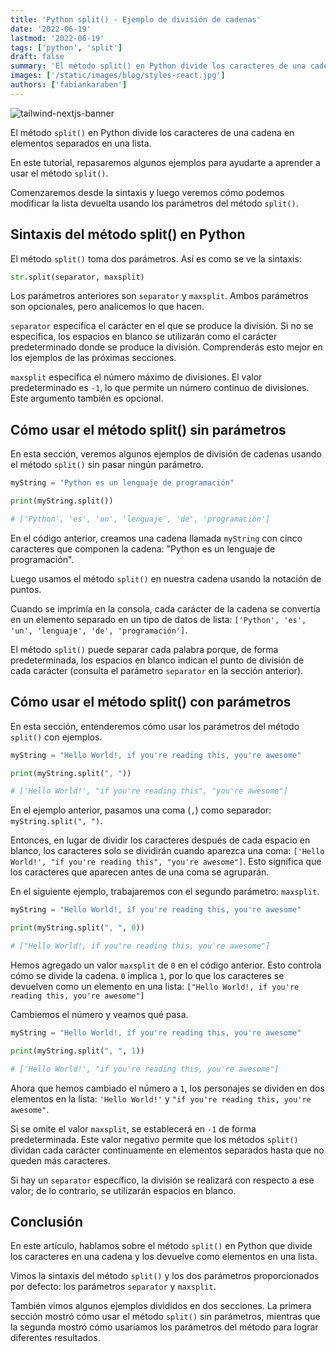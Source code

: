```yaml
---
title: 'Python split() - Ejemplo de división de cadenas'
date: '2022-06-19'
lastmod: '2022-06-19'
tags: ['python', 'split']
draft: false
summary: 'El método split() en Python divide los caracteres de una cadena en elementos separados en una lista.'
images: ['/static/images/blog/styles-react.jpg']
authors: ['fabiankaraben']
---
```


![tailwind-nextjs-banner](/../static/images/blog/styles-react.jpg)

El método `split()` en Python divide los caracteres de una cadena en elementos separados en una lista. 

En este tutorial, repasaremos algunos ejemplos para ayudarte a aprender a usar el método `split()`. 

Comenzaremos desde la sintaxis y luego veremos cómo podemos modificar la lista devuelta usando los parámetros del método `split()`.

## Sintaxis del método split() en Python

El método `split()` toma dos parámetros. Así es como se ve la sintaxis:

```python
str.split(separator, maxsplit)
```

Los parámetros anteriores son `separator` y `maxsplit`. Ambos parámetros son opcionales, pero analicemos lo que hacen. 

`separator` especifica el carácter en el que se produce la división. Si no se especifica, los espacios en blanco 
se utilizarán como el carácter predeterminado donde se produce la división. Comprenderás esto mejor en los 
ejemplos de las próximas secciones. 

`maxsplit` especifica el número máximo de divisiones. El valor predeterminado es `-1`, lo que permite un número 
continuo de divisiones. Este argumento también es opcional.

## Cómo usar el método split() sin parámetros

En esta sección, veremos algunos ejemplos de división de cadenas usando el método `split()` sin pasar ningún parámetro.

```python
myString = "Python es un lenguaje de programación"

print(myString.split())

# ['Python', 'es', 'un', 'lenguaje', 'de', 'programación']
```

En el código anterior, creamos una cadena llamada `myString` con cinco caracteres que componen 
la cadena: "Python es un lenguaje de programación". 

Luego usamos el método `split()` en nuestra cadena usando la notación de puntos. 

Cuando se imprimía en la consola, cada carácter de la cadena se convertía en un elemento separado en un 
tipo de datos de lista: `['Python', 'es', 'un', 'lenguaje', 'de', 'programación']`. 

El método `split()` puede separar cada palabra porque, de forma predeterminada, los espacios en blanco 
indican el punto de división de cada carácter (consulta el parámetro `separator` en la sección anterior).

## Cómo usar el método split() con parámetros

En esta sección, entenderemos cómo usar los parámetros del método `split()` con ejemplos.

```python
myString = "Hello World!, if you're reading this, you're awesome"

print(myString.split(", "))

# ['Hello World!', "if you're reading this", "you're awesome"]
```

En el ejemplo anterior, pasamos una coma (`,`) como separador: `myString.split(", ")`. 

Entonces, en lugar de dividir los caracteres después de cada espacio en blanco, los caracteres solo se dividirán 
cuando aparezca una coma: `['Hello World!', "if you're reading this", "you're awesome"]`. Esto significa que los caracteres 
que aparecen antes de una coma se agruparán. 

En el siguiente ejemplo, trabajaremos con el segundo parámetro: `maxsplit`.

```python
myString = "Hello World!, if you're reading this, you're awesome"

print(myString.split(", ", 0))

# ["Hello World!, if you're reading this, you're awesome"]
```

Hemos agregado un valor `maxsplit` de `0` en el código anterior. Esto controla cómo se divide la cadena. `0` implica `1`, 
por lo que los caracteres se devuelven como un elemento en una lista: `["Hello World!, if you're reading this, you're awesome"]`

Cambiemos el número y veamos qué pasa.

```python
myString = "Hello World!, if you're reading this, you're awesome"

print(myString.split(", ", 1))

# ['Hello World!', "if you're reading this, you're awesome"]
```

Ahora que hemos cambiado el número a `1`, los personajes se dividen en dos elementos en la lista: `'Hello World!'` 
y `"if you're reading this, you're awesome"`. 

Si se omite el valor `maxsplit`, se establecerá en `-1` de forma predeterminada. Este valor negativo permite que los 
métodos `split()` dividan cada carácter continuamente en elementos separados hasta que no queden más caracteres. 

Si hay un `separator` específico, la división se realizará con respecto a ese valor; de lo contrario, 
se utilizarán espacios en blanco.

## Conclusión

En este artículo, hablamos sobre el método `split()` en Python que divide los caracteres en una cadena y los devuelve 
como elementos en una lista. 

Vimos la sintaxis del método `split()` y los dos parámetros proporcionados por defecto: los parámetros `separator` y `maxsplit`. 

También vimos algunos ejemplos divididos en dos secciones. La primera sección mostró cómo usar el método `split()` sin parámetros, 
mientras que la segunda mostró cómo usaríamos los parámetros del método para lograr diferentes resultados.
